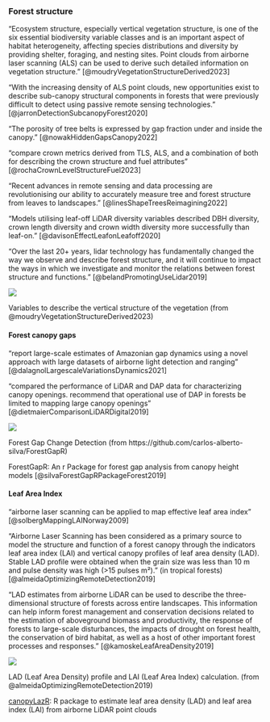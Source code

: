 
### Forest structure

"Ecosystem structure, especially vertical vegetation structure, is one of the six essential biodiversity variable classes and is an important aspect of habitat heterogeneity, affecting species distributions and diversity by providing shelter, foraging, and nesting sites. Point clouds from airborne laser scanning (ALS) can be used to derive such detailed information on vegetation structure." [@moudryVegetationStructureDerived2023]

"With the increasing density of ALS point clouds, new opportunities exist to describe sub-canopy structural components in forests that were previously difficult to detect using passive remote sensing technologies." [@jarronDetectionSubcanopyForest2020]

"The porosity of tree belts is expressed by gap fraction under and inside the canopy." [@nowakHiddenGapsCanopy2022]

"compare crown metrics derived from TLS, ALS, and a combination of both for describing the crown structure and fuel attributes" [@rochaCrownLevelStructureFuel2023]

"Recent advances in remote sensing and data processing are revolutionising our ability to accurately measure tree and forest structure from leaves to landscapes." [@linesShapeTreesReimagining2022]

"Models utilising leaf-off LiDAR diversity variables described DBH diversity, crown length diversity and crown width diversity more successfully than leaf-on." [@davisonEffectLeafonLeafoff2020]

"Over the last 20+ years, lidar technology has fundamentally changed the way we observe and describe forest structure, and it will continue to impact the ways in which we investigate
and monitor the relations between forest structure and functions."  [@belandPromotingUseLidar2019]

::: {#fig-forest-structure}
![](https://onlinelibrary.wiley.com/cms/asset/a1635e91-2b86-4c09-8fdd-e7a43ee1ca9a/ddi13644-fig-0001-m.jpg)

Variables to describe the vertical structure of the vegetation (from @moudryVegetationStructureDerived2023)
:::


#### Forest canopy gaps

"report large-scale estimates of Amazonian gap dynamics using a novel approach with large datasets of airborne light detection and ranging" [@dalagnolLargescaleVariationsDynamics2021]

"compared the performance of LiDAR and DAP data for characterizing canopy openings. 
recommend that operational use of DAP in forests be limited to mapping large canopy openings" [@dietmaierComparisonLiDARDigital2019]

::: {#fig-canopy-gaps}
![](https://raw.githubusercontent.com/carlos-alberto-silva/ForestGapR/master/readme/fig_4.png)

Forest Gap Change Detection (from https://github.com/carlos-alberto-silva/ForestGapR)
:::

ForestGapR: An r Package for forest gap analysis from canopy height models [@silvaForestGapRPackageForest2019]

#### Leaf Area Index

"airborne laser scanning can be applied to map effective leaf area
index" [@solbergMappingLAINorway2009]

"Airborne Laser Scanning has been considered as a primary source to model the structure and function of a forest canopy through the indicators leaf area index (LAI) and vertical canopy profiles of leaf area density (LAD). Stable LAD profile were obtained when the grain size was less than 10 m and pulse density was high (>15 pulses m²)." (in tropical forests) [@almeidaOptimizingRemoteDetection2019]

"LAD estimates from airborne LiDAR can be used to describe the three-dimensional structure of forests across entire landscapes. This information can help inform forest management and conservation decisions related to the estimation of aboveground biomass and productivity, the response of forests to large-scale disturbances, the impacts of drought on forest health, the conservation of bird habitat, as well as a host of other important forest processes and responses." [@kamoskeLeafAreaDensity2019]


::: {#fig-lai}
![](https://www.researchgate.net/profile/Danilo-Almeida/publication/330203798/figure/fig4/AS:712488966447105@1546882015531/LAD-Leaf-Area-Density-profile-and-LAI-Leaf-Area-Index-calculation-Gray-voxels.ppm)

LAD (Leaf Area Density) profile and LAI (Leaf Area Index) calculation. (from @almeidaOptimizingRemoteDetection2019)
:::

[canopyLazR](https://github.com/akamoske/canopyLazR): R package to estimate leaf area density (LAD) and leaf area index (LAI) from airborne LiDAR point clouds